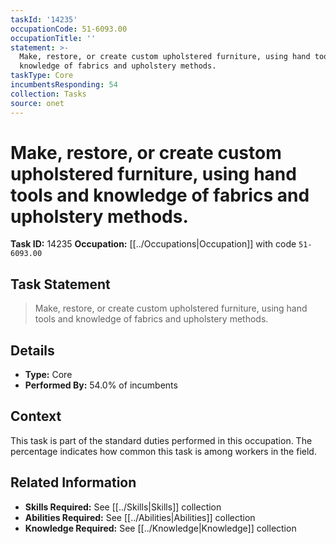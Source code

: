 ```yaml
---
taskId: '14235'
occupationCode: 51-6093.00
occupationTitle: ''
statement: >-
  Make, restore, or create custom upholstered furniture, using hand tools and
  knowledge of fabrics and upholstery methods.
taskType: Core
incumbentsResponding: 54
collection: Tasks
source: onet
---
```

# Make, restore, or create custom upholstered furniture, using hand tools and knowledge of fabrics and upholstery methods.

**Task ID:** 14235
**Occupation:** [[../Occupations|Occupation]] with code `51-6093.00`

## Task Statement

> Make, restore, or create custom upholstered furniture, using hand tools and knowledge of fabrics and upholstery methods.

## Details

- **Type:** Core
- **Performed By:** 54.0% of incumbents

## Context

This task is part of the standard duties performed in this occupation. The percentage indicates how common this task is among workers in the field.

## Related Information

- **Skills Required:** See [[../Skills|Skills]] collection
- **Abilities Required:** See [[../Abilities|Abilities]] collection
- **Knowledge Required:** See [[../Knowledge|Knowledge]] collection
